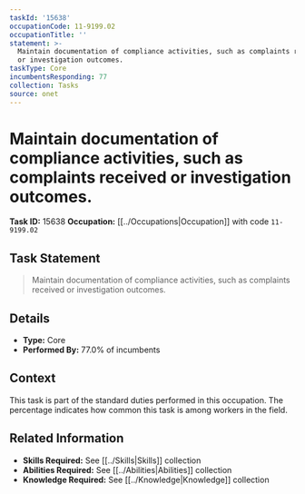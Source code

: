 ```yaml
---
taskId: '15638'
occupationCode: 11-9199.02
occupationTitle: ''
statement: >-
  Maintain documentation of compliance activities, such as complaints received
  or investigation outcomes.
taskType: Core
incumbentsResponding: 77
collection: Tasks
source: onet
---
```

# Maintain documentation of compliance activities, such as complaints received or investigation outcomes.

**Task ID:** 15638
**Occupation:** [[../Occupations|Occupation]] with code `11-9199.02`

## Task Statement

> Maintain documentation of compliance activities, such as complaints received or investigation outcomes.

## Details

- **Type:** Core
- **Performed By:** 77.0% of incumbents

## Context

This task is part of the standard duties performed in this occupation. The percentage indicates how common this task is among workers in the field.

## Related Information

- **Skills Required:** See [[../Skills|Skills]] collection
- **Abilities Required:** See [[../Abilities|Abilities]] collection
- **Knowledge Required:** See [[../Knowledge|Knowledge]] collection
